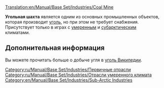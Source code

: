 [[Translation:en/Manual/Base Set/Industries/Coal Mine]]

{{ru/Manual/Base Set/Industries/Промышленность| имя=Угольная шахта
| Изображение=en/Manual/Base Set/Industries/Coalmine.png
| Климат=[[ru/Manual/Климат|Умеренный]], [[ru/Manual/Климат|Субарктический]]
| Принимает=нет
| Производит=[[ru/Manual/Base Set/Cargos/Уголь|Уголь]]
| Примечания=нет
}}

'''Угольная шахта''' является одним из основных промышленных объектов, которая производит [[ru/Manual/Base Set/Cargos/Уголь|уголь]], но при этом не требует снабжения. Присутствует только в играх с [[ru/Manual/Климат|умеренным]] и [[ru/Manual/Климат|субарктическим]] климатами.

== Дополнительная информация ==
Вы можете прочитать больше о добыче угля в [https://www.wikipedia.org/wiki/ru:Ископаемый уголь Википедии].


[[Category:ru/Manual/Base Set/Industries/Первичные отрасли]]
[[Category:ru/Manual/Base Set/Industries/Отрасли умеренного климата]]
[[Category:en/Manual/Base Set/Industries/Sub-Arctic Industries]]